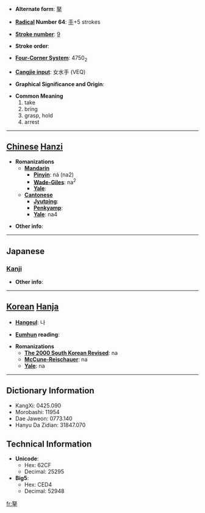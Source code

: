 * '''Alternate form''': [[拏]]

* '''[[Wiktionary:Chinese radical index| Radical]] Number 64''': [[Wiktionary:Chinese radical index 手|手]]+5 strokes

* '''[[Wiktionary:Chinese total strokes index|Stroke number]]''': [[Wiktionary:Chinese total strokes index 9|9]]

* '''Stroke order''': 

* '''[[Wiktionary:Chinese four corner index|Four-Corner System]]''': 4750<sub>2</sub>

* '''[[Wiktionary:Chinese Cangjie index|Cangjie input]]''': 女水手 (VEQ)

* '''Graphical Significance and Origin''': 

* '''Common Meaning'''
*#take
*# bring
*# grasp, hold
*# arrest


----

== [[Chinese]] [[Hanzi]] ==

* '''Romanizations'''
** '''[[Mandarin]]'''
*** '''[[Pinyin]]''': ná (na2)
*** '''[[Wade-Giles]]''': na<sup>2</sup>
*** '''[[Yale]]''': 
** '''[[Cantonese]]'''
*** '''[[Jyutping]]''':
*** '''[[Penkyamp]]''': 
*** '''[[Yale]]''': na4

* '''Other info''': 

----

==Japanese==
===[[Kanji]]===
{{kanji|on readings=[[だ]] (da), [[な]] (na)|kun readings=[[ひく]] (hiku)}}

* '''Other info''':  

----

== [[Korean]] [[Hanja]] ==

* '''[[Hangeul]]''': 나

* '''[[Eumhun]] reading''': 

* '''Romanizations'''
** '''[[The 2000 South Korean Revised Romanization|The 2000 South Korean Revised]]''': na
** '''[[McCune-Reischauer]]''': na
** '''[[Yale]]''': na

----

== Dictionary Information ==

* KangXi: 0425.090
* Morobashi: 11954
* Dae Jaweon: 0773.140
* Hanyu Da Zidian: 31847.070

== Technical Information ==

* '''Unicode''':
** Hex: 62CF
** Decimal: 25295
* '''Big5''':
** Hex: CED4
** Decimal: 52948

[[fr:拏]]